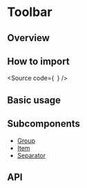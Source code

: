 

<Meta of={Stories} />

# Toolbar

## Overview

## How to import

<Source
  code={`
`}
/>

## Basic usage

<Canvas of={Stories.Base} />

## Subcomponents

- [Group](?path=/docs/components-core-layout-toolbar-subcomponents--docs)
- [Item](?path=/docs/components-core-layout-toolbar-subcomponents--docs)
- [Separator](?path=/docs/components-core-layout-toolbar-subcomponents--docs)

## API

<ArgTypes of={Stories} />
